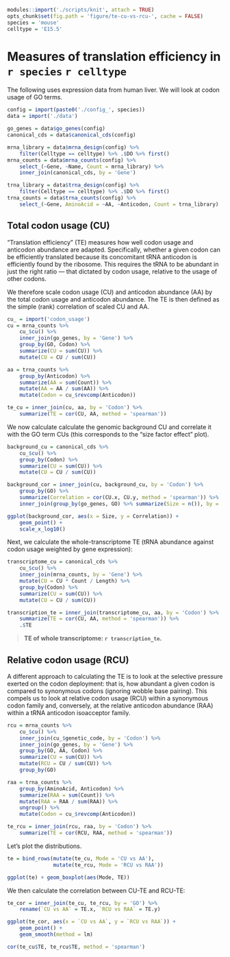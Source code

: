 ```r
modules::import('./scripts/knit', attach = TRUE)
opts_chunk$set(fig.path = 'figure/te-cu-vs-rcu-', cache = FALSE)
species = 'mouse'
celltype = 'E15.5'
```

# Measures of translation efficiency in `r species` `r celltype`

The following uses expression data from human liver. We will look at codon
usage of GO terms.

```r
config = import(paste0('./config_', species))
data = import('./data')

go_genes = data$go_genes(config)
canonical_cds = data$canonical_cds(config)

mrna_library = data$mrna_design(config) %>%
    filter(Celltype == celltype) %>% .$DO %>% first()
mrna_counts = data$mrna_counts(config) %>%
    select_(~Gene, ~Name, Count = mrna_library) %>%
    inner_join(canonical_cds, by = 'Gene')

trna_library = data$trna_design(config) %>%
    filter(Celltype == celltype) %>% .$DO %>% first()
trna_counts = data$trna_counts(config) %>%
    select_(~Gene, AminoAcid = ~AA, ~Anticodon, Count = trna_library)
```

## Total codon usage (CU)

“Translation efficiency” (TE) measures how well codon usage and anticodon
abundance are adapted. Specifically, whether a given codon can be efficiently
translated because its concomitant tRNA anticodon is efficiently found by the
ribosome. This requires the tRNA to be abundant in just the right ratio — that
dictated by codon usage, relative to the usage of other codons.

We therefore scale codon usage (CU) and anticodon abundance (AA) by the total
codon usage and anticodon abundance. The TE is then defined as the simple (rank)
correlation of scaled CU and AA.

```r
cu_ = import('codon_usage')
cu = mrna_counts %>%
    cu_$cu() %>%
    inner_join(go_genes, by = 'Gene') %>%
    group_by(GO, Codon) %>%
    summarize(CU = sum(CU)) %>%
    mutate(CU = CU / sum(CU))

aa = trna_counts %>%
    group_by(Anticodon) %>%
    summarize(AA = sum(Count)) %>%
    mutate(AA = AA / sum(AA)) %>%
    mutate(Codon = cu_$revcomp(Anticodon))

te_cu = inner_join(cu, aa, by = 'Codon') %>%
    summarize(TE = cor(CU, AA, method = 'spearman'))
```

We now calculate calculate the genomic background CU and correlate it with the
GO term CUs (this corresponds to the “size factor effect” plot).

```r
background_cu = canonical_cds %>%
    cu_$cu() %>%
    group_by(Codon) %>%
    summarize(CU = sum(CU)) %>%
    mutate(CU = CU / sum(CU))

background_cor = inner_join(cu, background_cu, by = 'Codon') %>%
    group_by(GO) %>%
    summarize(Correlation = cor(CU.x, CU.y, method = 'spearman')) %>%
    inner_join(group_by(go_genes, GO) %>% summarize(Size = n()), by = 'GO')

ggplot(background_cor, aes(x = Size, y = Correlation)) +
    geom_point() +
    scale_x_log10()
```

Next, we calculate the whole-transcriptome TE (tRNA abundance against codon
usage weighted by gene expression):

```r
transcriptome_cu = canonical_cds %>%
    cu_$cu() %>%
    inner_join(mrna_counts, by = 'Gene') %>%
    mutate(CU = CU * Count / Length) %>%
    group_by(Codon) %>%
    summarize(CU = sum(CU)) %>%
    mutate(CU = CU / sum(CU))

transcription_te = inner_join(transcriptome_cu, aa, by = 'Codon') %>%
    summarize(TE = cor(CU, AA, method = 'spearman')) %>%
    .$TE
```

> **TE of whole transcriptome: `r transcription_te`.**

## Relative codon usage (RCU)

A different approach to calculating the TE is to look at the selective
pressure exerted on the codon deployment: that is, how abundant a given codon
is compared to synonymous codons (ignoring wobble base pairing). This compels
us to look at relative codon usage (RCU) within a synonymous codon family and,
conversely, at the relative anticodon abundance (RAA) within a tRNA anticodon
isoacceptor family.

```r
rcu = mrna_counts %>%
    cu_$cu() %>%
    inner_join(cu_$genetic_code, by = 'Codon') %>%
    inner_join(go_genes, by = 'Gene') %>%
    group_by(GO, AA, Codon) %>%
    summarize(CU = sum(CU)) %>%
    mutate(RCU = CU / sum(CU)) %>%
    group_by(GO)

raa = trna_counts %>%
    group_by(AminoAcid, Anticodon) %>%
    summarize(RAA = sum(Count)) %>%
    mutate(RAA = RAA / sum(RAA)) %>%
    ungroup() %>%
    mutate(Codon = cu_$revcomp(Anticodon))

te_rcu = inner_join(rcu, raa, by = 'Codon') %>%
    summarize(TE = cor(RCU, RAA, method = 'spearman'))
```

Let’s plot the distributions.

```r
te = bind_rows(mutate(te_cu, Mode = 'CU vs AA'),
               mutate(te_rcu, Mode = 'RCU vs RAA'))

ggplot(te) + geom_boxplot(aes(Mode, TE))
```

We then calculate the correlation between CU-TE and RCU-TE:

```r
te_cor = inner_join(te_cu, te_rcu, by = 'GO') %>%
    rename(`CU vs AA` = TE.x, `RCU vs RAA` = TE.y)

ggplot(te_cor, aes(x = `CU vs AA`, y = `RCU vs RAA`)) +
    geom_point() +
    geom_smooth(method = lm)

cor(te_cu$TE, te_rcu$TE, method = 'spearman')
```
